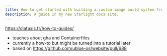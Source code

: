 ```yaml
---
title: How to get started with building a custom image build system from scratch
description: A guide in my new Starlight docs site.
---
```


https://diataxis.fr/how-to-guides/

- teaches about gha and Containerfiles
- currently a how-to but might be turned into a tutorial later
- based on https://github.com/ublue-os/website/pull/688